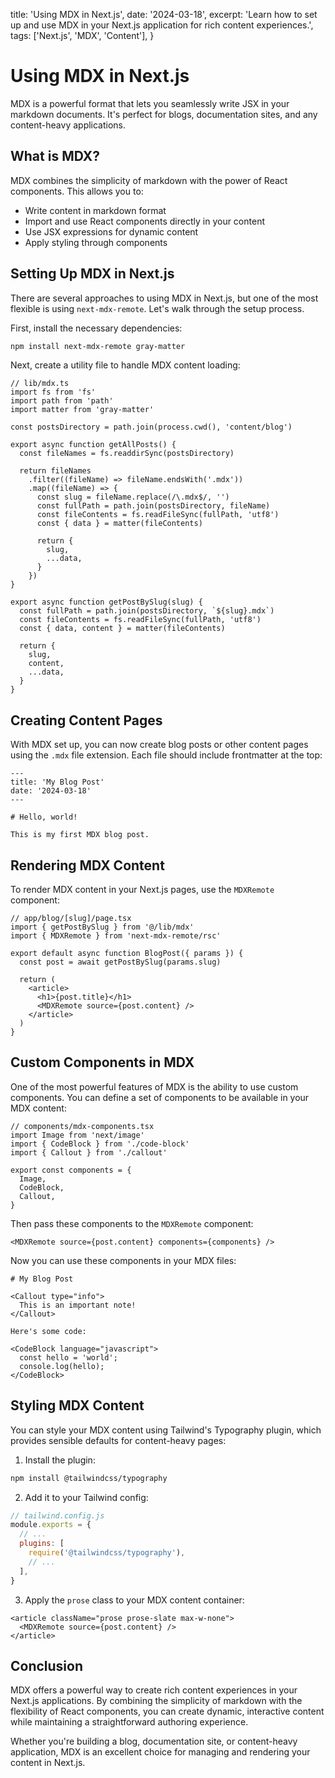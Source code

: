   title: 'Using MDX in Next.js',
  date: '2024-03-18',
  excerpt: 'Learn how to set up and use MDX in your Next.js application for rich content experiences.',
  tags: ['Next.js', 'MDX', 'Content'],
}

# Using MDX in Next.js

MDX is a powerful format that lets you seamlessly write JSX in your markdown documents. It's perfect for blogs, documentation sites, and any content-heavy applications.

## What is MDX?

MDX combines the simplicity of markdown with the power of React components. This allows you to:

- Write content in markdown format
- Import and use React components directly in your content
- Use JSX expressions for dynamic content
- Apply styling through components

## Setting Up MDX in Next.js

There are several approaches to using MDX in Next.js, but one of the most flexible is using `next-mdx-remote`. Let's walk through the setup process.

First, install the necessary dependencies:

```bash
npm install next-mdx-remote gray-matter
```

Next, create a utility file to handle MDX content loading:

```tsx
// lib/mdx.ts
import fs from 'fs'
import path from 'path'
import matter from 'gray-matter'

const postsDirectory = path.join(process.cwd(), 'content/blog')

export async function getAllPosts() {
  const fileNames = fs.readdirSync(postsDirectory)
  
  return fileNames
    .filter((fileName) => fileName.endsWith('.mdx'))
    .map((fileName) => {
      const slug = fileName.replace(/\.mdx$/, '')
      const fullPath = path.join(postsDirectory, fileName)
      const fileContents = fs.readFileSync(fullPath, 'utf8')
      const { data } = matter(fileContents)
      
      return {
        slug,
        ...data,
      }
    })
}

export async function getPostBySlug(slug) {
  const fullPath = path.join(postsDirectory, `${slug}.mdx`)
  const fileContents = fs.readFileSync(fullPath, 'utf8')
  const { data, content } = matter(fileContents)
  
  return {
    slug,
    content,
    ...data,
  }
}
```

## Creating Content Pages

With MDX set up, you can now create blog posts or other content pages using the `.mdx` file extension. Each file should include frontmatter at the top:

```mdx
---
title: 'My Blog Post'
date: '2024-03-18'
---

# Hello, world!

This is my first MDX blog post.
```

## Rendering MDX Content

To render MDX content in your Next.js pages, use the `MDXRemote` component:

```tsx
// app/blog/[slug]/page.tsx
import { getPostBySlug } from '@/lib/mdx'
import { MDXRemote } from 'next-mdx-remote/rsc'

export default async function BlogPost({ params }) {
  const post = await getPostBySlug(params.slug)
  
  return (
    <article>
      <h1>{post.title}</h1>
      <MDXRemote source={post.content} />
    </article>
  )
}
```

## Custom Components in MDX

One of the most powerful features of MDX is the ability to use custom components. You can define a set of components to be available in your MDX content:

```tsx
// components/mdx-components.tsx
import Image from 'next/image'
import { CodeBlock } from './code-block'
import { Callout } from './callout'

export const components = {
  Image,
  CodeBlock,
  Callout,
}
```

Then pass these components to the `MDXRemote` component:

```tsx
<MDXRemote source={post.content} components={components} />
```

Now you can use these components in your MDX files:

```mdx
# My Blog Post

<Callout type="info">
  This is an important note!
</Callout>

Here's some code:

<CodeBlock language="javascript">
  const hello = 'world';
  console.log(hello);
</CodeBlock>
```

## Styling MDX Content

You can style your MDX content using Tailwind's Typography plugin, which provides sensible defaults for content-heavy pages:

1. Install the plugin:

```bash
npm install @tailwindcss/typography
```

2. Add it to your Tailwind config:

```js
// tailwind.config.js
module.exports = {
  // ...
  plugins: [
    require('@tailwindcss/typography'),
    // ...
  ],
}
```

3. Apply the `prose` class to your MDX content container:

```tsx
<article className="prose prose-slate max-w-none">
  <MDXRemote source={post.content} />
</article>
```

## Conclusion

MDX offers a powerful way to create rich content experiences in your Next.js applications. By combining the simplicity of markdown with the flexibility of React components, you can create dynamic, interactive content while maintaining a straightforward authoring experience.

Whether you're building a blog, documentation site, or content-heavy application, MDX is an excellent choice for managing and rendering your content in Next.js. 